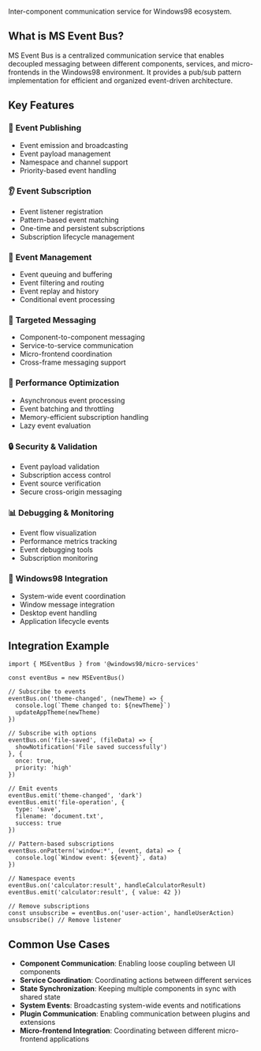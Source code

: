 
<Meta title="Workspaces/Micro Services/Services/MSEventBus" />

<Title>📡 MS Event Bus</Title>

Inter-component communication service for Windows98 ecosystem.

## What is MS Event Bus?

MS Event Bus is a centralized communication service that enables decoupled messaging between different components, services, and micro-frontends in the Windows98 environment. It provides a pub/sub pattern implementation for efficient and organized event-driven architecture.

## Key Features

### 📨 **Event Publishing**
- Event emission and broadcasting
- Event payload management
- Namespace and channel support
- Priority-based event handling

### 👂 **Event Subscription**
- Event listener registration
- Pattern-based event matching
- One-time and persistent subscriptions
- Subscription lifecycle management

### 🔧 **Event Management**
- Event queuing and buffering
- Event filtering and routing
- Event replay and history
- Conditional event processing

### 🎯 **Targeted Messaging**
- Component-to-component messaging
- Service-to-service communication
- Micro-frontend coordination
- Cross-frame messaging support

### 🚀 **Performance Optimization**
- Asynchronous event processing
- Event batching and throttling
- Memory-efficient subscription handling
- Lazy event evaluation

### 🔒 **Security & Validation**
- Event payload validation
- Subscription access control
- Event source verification
- Secure cross-origin messaging

### 📊 **Debugging & Monitoring**
- Event flow visualization
- Performance metrics tracking
- Event debugging tools
- Subscription monitoring

### 🎨 **Windows98 Integration**
- System-wide event coordination
- Window message integration
- Desktop event handling
- Application lifecycle events

## Integration Example

```tsx
import { MSEventBus } from '@windows98/micro-services'

const eventBus = new MSEventBus()

// Subscribe to events
eventBus.on('theme-changed', (newTheme) => {
  console.log(`Theme changed to: ${newTheme}`)
  updateAppTheme(newTheme)
})

// Subscribe with options
eventBus.on('file-saved', (fileData) => {
  showNotification('File saved successfully')
}, { 
  once: true,
  priority: 'high'
})

// Emit events
eventBus.emit('theme-changed', 'dark')
eventBus.emit('file-operation', {
  type: 'save',
  filename: 'document.txt',
  success: true
})

// Pattern-based subscriptions
eventBus.onPattern('window:*', (event, data) => {
  console.log(`Window event: ${event}`, data)
})

// Namespace events
eventBus.on('calculator:result', handleCalculatorResult)
eventBus.emit('calculator:result', { value: 42 })

// Remove subscriptions
const unsubscribe = eventBus.on('user-action', handleUserAction)
unsubscribe() // Remove listener
```

## Common Use Cases

- **Component Communication**: Enabling loose coupling between UI components
- **Service Coordination**: Coordinating actions between different services
- **State Synchronization**: Keeping multiple components in sync with shared state
- **System Events**: Broadcasting system-wide events and notifications
- **Plugin Communication**: Enabling communication between plugins and extensions
- **Micro-frontend Integration**: Coordinating between different micro-frontend applications